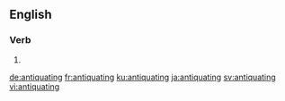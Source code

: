 ==English==

===Verb===
{{head|en|present participle}}

# {{present participle of|antiquate|lang=en}}

[[de:antiquating]]
[[fr:antiquating]]
[[ku:antiquating]]
[[ja:antiquating]]
[[sv:antiquating]]
[[vi:antiquating]]